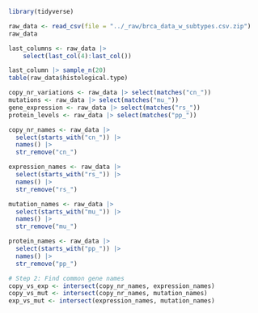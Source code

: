 ```r
library(tidyverse)
```


```r
raw_data <- read_csv(file = "../_raw/brca_data_w_subtypes.csv.zip")
raw_data

last_columns <- raw_data |> 
    select(last_col(4):last_col())

last_column |> sample_n(20)
table(raw_data$histological.type)

copy_nr_variations <- raw_data |> select(matches("cn_"))
mutations <- raw_data |> select(matches("mu_"))
gene_expression <- raw_data |> select(matches("rs_"))
protein_levels <- raw_data |> select(matches("pp_"))
```


```r
copy_nr_names <- raw_data |>
  select(starts_with("cn_")) |>
  names() |>
  str_remove("cn_")

expression_names <- raw_data |>
  select(starts_with("rs_")) |>
  names() |>
  str_remove("rs_")

mutation_names <- raw_data |> 
  select(starts_with("mu_")) |>
  names() |>
  str_remove("mu_")

protein_names <- raw_data |> 
  select(starts_with("pp_")) |>
  names() |>
  str_remove("pp_")

# Step 2: Find common gene names
copy_vs_exp <- intersect(copy_nr_names, expression_names)
copy_vs_mut <- intersect(copy_nr_names, mutation_names)
exp_vs_mut <- intersect(expression_names, mutation_names)

```

